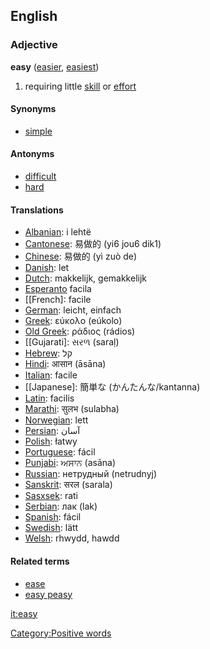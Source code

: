 ==English==
===Adjective===
'''easy''' ([[easier]], [[easiest]])

# requiring little [[skill]] or [[effort]]

====Synonyms====
*[[simple]]

====Antonyms====
*[[difficult]]
*[[hard]]

====Translations====
*[[Albanian]]: i lehtë
*[[Cantonese]]: 易做的 (yi6 jou6 dik1)
*[[Chinese]]: 易做的 (yì zuò de)
*[[Danish]]: let
*[[Dutch]]: makkelijk, gemakkelijk
*[[Esperanto]] facila
*[[French]: facile
*[[German]]: leicht, einfach
*[[Greek]]: εύκολο (eúkolo)
*[[Old Greek]]: ράδιος (rádios)
*[[Gujarati]: સરળ (saraḷ)
*[[Hebrew]]: קל
*[[Hindi]]: आसान (āsāna)
*[[Italian]]: facile
*[[Japanese]: 簡単な (かんたんな/kantanna)
*[[Latin]]: facilis
*[[Marathi]]: सुलभ (sulabha)
*[[Norwegian]]: lett
*[[Persian]]: آسان
*[[Polish]]: łatwy
*[[Portuguese]]: fácil
*[[Punjabi]]: ਅਸਾਨ (asāna)
*[[Russian]]: нетрудный (netrudnyj)
*[[Sanskrit]]: सरल (sarala)
*[[Sasxsek]]: rati
*[[Serbian]]: лак (lak)
*[[Spanish]]: fácil
*[[Swedish]]: lätt
*[[Welsh]]: rhwydd, hawdd


====Related terms====
*[[ease]]<!-- check that it's really related -->
*[[easy peasy]]

[[it:easy]]
[[Category:Positive words]]